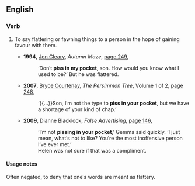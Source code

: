 ==English==

===Verb===
{{head|en|verb}}

# {{Australia|slang}} To say flattering or fawning things to a person in the hope of gaining favour with them.
#* '''1994''', [[w:Jon Cleary|Jon Cleary]], ''Autumn Maze'', [http://books.google.com.au/books?id=4kXXrG8X1vsC&q=%22piss|pissing|pissed+in+my|your|his|her|their+pocket|pockets%22+australia+-intitle:%22%22+-inauthor:%22%22&dq=%22piss|pissing|pissed+in+my|your|his|her|their+pocket|pockets%22+australia+-intitle:%22%22+-inauthor:%22%22&hl=en&sa=X&ei=nq3ZT8e8L6ariAeEyP2lAw&redir_esc=y page 249],
#*: ‘Don′t '''piss in my pocket''', son. How would you know what I used to be?’ But he was flattered.
#* '''2007''', [[w:Bryce Courtenay|Bryce Courtenay]], ''The Persimmon Tree'', Volume 1 of 2, [http://books.google.com.au/books?id=ugk5_WD2fY8C&pg=PA248&dq=%22piss|pissing|pissed+in+my|your|his|her|their+pocket|pockets%22+australia+-intitle:%22%22+-inauthor:%22%22&hl=en&sa=X&ei=nq3ZT8e8L6ariAeEyP2lAw&redir_esc=y#v=onepage&q=%22piss|pissing|pissed%20in%20my|your|his|her|their%20pocket|pockets%22%20australia%20-intitle%3A%22%22%20-inauthor%3A%22%22&f=false page 248],
#*: ‘{{...}}Son, I′m not the type to '''piss in your pocket''', but we have a shortage of your kind of chap.’
#* '''2009''', Dianne Blacklock, ''False Advertising'', [http://books.google.com.au/books?id=esL-9ZN7INUC&pg=PA146&dq=%22piss|pissing|pissed+in+my|your|his|her|their+pocket|pockets%22+australia+-intitle:%22%22+-inauthor:%22%22&hl=en&sa=X&ei=nq3ZT8e8L6ariAeEyP2lAw&redir_esc=y#v=onepage&q&f=false page 146],
#*: ‘I′m not '''pissing in your pocket''',’ Gemma said quickly. ‘I just mean, what′s not to like? You′re the most inoffensive person I′ve ever met.’
#*: Helen was not sure if that was a compliment.

====Usage notes====
Often negated, to deny that one′s words are meant as flattery.